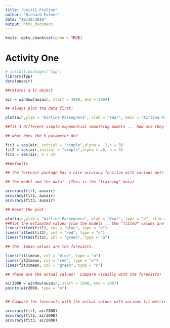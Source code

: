 ```yaml
---
title: "Unit11_Prelive"
author: "Richard Palmer"
date: "10/30/2019"
output: html_document
---
```


```r
knitr::opts_chunk$set(echo = TRUE)
```

# Activity One

```r
# install.packages("fpp")
library(fpp)
data(ausair)

##returns a ts object

air = window(ausair, start = 1990, end = 2004)

## Always plot the data first! 

plot(air,ylab = "Airline Passegners", xlab = "Year", main = "Airline Passengers")

##fit 3 different simple exponential smoothing models ... how are they different?

## what does the h parameter do? 

fit1 = ses(air, initial = "simple",alpha = .2,h = 3)
fit2 = ses(air,initial = "simple",alpha = .6, h = 3)
fit3 = ses(air, h = 3) 

##defaults

## the forecast package has a nice accuracy funciton with various metrics just pass it the 

## the model and the data!  (This is the "training" data)

accuracy(fit1, ausair)
accuracy(fit2, ausair)
accuracy(fit3, ausair)

```

```r
## Reset the plot

plot(air,ylab = "Airline Passegners", xlab = "Year", type = "o", xlim = c(1990, 2008),ylim = c(15,50), main = "Airline Passengers")
##Plot the estimated values from the models .. the "fitted" values are the training values.
lines(fitted(fit1), col = "blue", type = "o")
lines(fitted(fit2), col = "red", type = "o")
lines(fitted(fit3), col = "green", type = "o")

## the  $mean values are the forecasts.

lines(fit1$mean, col = "blue", type = "o")
lines(fit2$mean, col = "red", type = "o")
lines(fit3$mean, col = "green", type = "o")

## These are the actual values!  Compare visually with the forecasts!

air2008 = window(ausair, start = 1990, end = 2007)
points(air2008, type = "o")


## Compare the forecasts with the actual values with various fit metrics.  

accuracy(fit1, air2008)
accuracy(fit2, air2008)
accuracy(fit3, air2008)
```
